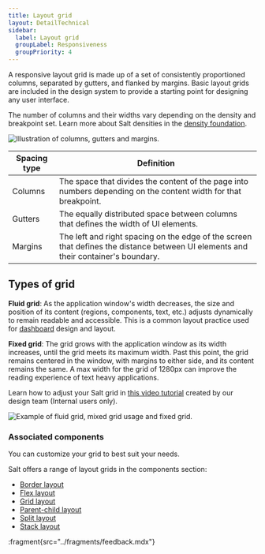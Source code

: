 ```yaml
---
title: Layout grid
layout: DetailTechnical
sidebar:
  label: Layout grid
  groupLabel: Responsiveness
  groupPriority: 4
---
```


A responsive layout grid is made up of a set of consistently proportioned columns, separated by gutters, and flanked by margins. Basic layout grids are included in the design system to provide a starting point for designing any user interface.

The number of columns and their widths vary depending on the density and breakpoint set. Learn more about Salt densities in the [density foundation](/salt/foundations/density).

<Image
  src="/img/foundations/responsiveness-gutters.png"
  alt="Illustration of columns, gutters and margins."
/>

| Spacing type | Definition                                                                                                                         |
| ------------ | ---------------------------------------------------------------------------------------------------------------------------------- |
| Columns      | The space that divides the content of the page into numbers depending on the content width for that breakpoint.                    |
| Gutters      | The equally distributed space between columns that defines the width of UI elements.                                               |
| Margins      | The left and right spacing on the edge of the screen that defines the distance between UI elements and their container's boundary. |

## Types of grid

**Fluid grid**: As the application window's width decreases, the size and position of its content (regions, components, text, etc.) adjusts dynamically to remain readable and accessible. This is a common layout practice used for [dashboard](https://www.saltdesignsystem.com/salt/patterns/analytical-dashboard) design and layout.

**Fixed grid**: The grid grows with the application window as its width increases, until the grid meets its maximum width. Past this point, the grid remains centered in the window, with margins to either side, and its content remains the same. A max width for the grid of 1280px can improve the reading experience of text heavy applications.

Learn how to adjust your Salt grid in [this video tutorial](https://go/salt-ds-internal/content/insights/tutorials/20250109-saltds-figma-layout-grids) created by our design team (Internal users only).

<Image
  src="/img/foundations/responsiveness-grids.png"
  alt="Example of fluid grid, mixed grid usage and fixed grid."
/>

### Associated components

You can customize your grid to best suit your needs.

Salt offers a range of layout grids in the components section:

- [Border layout](/salt/components/layouts/border-layout)
- [Flex layout](/salt/components/layouts/flex-layout)
- [Grid layout](/salt/components/layouts/grid-layout)
- [Parent-child layout](/salt/components/layouts/parent-child-layout)
- [Split layout](/salt/components/layouts/split-layout)
- [Stack layout](/salt/components/layouts/stack-layout)

:fragment{src="../fragments/feedback.mdx"}
